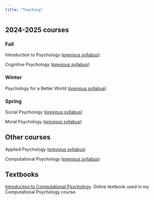 ```yaml
---
title: "Teaching"
---
```



## 2024-2025 courses

### Fall

Introduction to Psychology ([previous syllabus](./syllabi/intro_fall24.pdf))

Cognitive Psychology ([previous syllabus](./syllabi/cogpsych_fall24.pdf))

### Winter

Psychology for a Better World ([previous syllabus](./syllabi/psychforabetterworld_winter24.pdf))

### Spring

Social Psychology ([previous syllabus](./syllabi/social_winter22.pdf))

Moral Psychology ([previous syllabus](./syllabi/moralpsych_spring23.pdf))


## Other courses

Applied Psychology ([previous syllabus](./syllabi/appliedpsych_spring24.pdf))

Computational Psychology ([previous syllabus](./syllabi/comppsych_spring24.pdf))


## Textbooks

[Introduction to Computational Psychology](https://alanjern.github.io/computational-psych-book/). Online textbook used in my Computational Psychology course.
